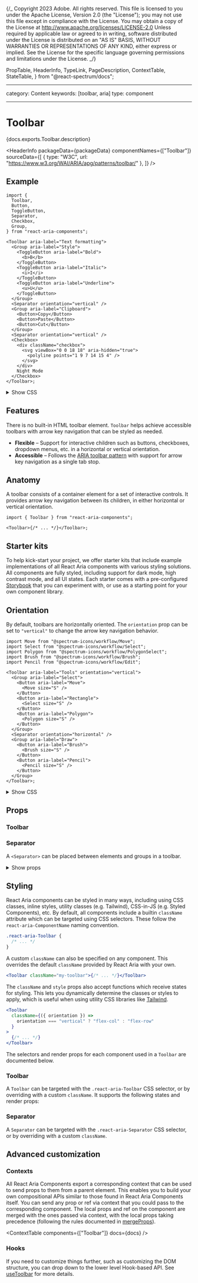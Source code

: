 {/_ Copyright 2023 Adobe. All rights reserved.
This file is licensed to you under the Apache License, Version 2.0 (the "License");
you may not use this file except in compliance with the License. You may obtain a copy
of the License at http://www.apache.org/licenses/LICENSE-2.0
Unless required by applicable law or agreed to in writing, software distributed under
the License is distributed on an "AS IS" BASIS, WITHOUT WARRANTIES OR REPRESENTATIONS
OF ANY KIND, either express or implied. See the License for the specific language
governing permissions and limitations under the License. _/}


  PropTable,
  HeaderInfo,
  TypeLink,
  PageDescription,
  ContextTable,
  StateTable,
} from "@react-spectrum/docs";

---

category: Content
keywords: [toolbar, aria]
type: component

---

# Toolbar

<PageDescription>{docs.exports.Toolbar.description}</PageDescription>

<HeaderInfo
  packageData={packageData}
  componentNames={["Toolbar"]}
  sourceData={[
    { type: "W3C", url: "https://www.w3.org/WAI/ARIA/apg/patterns/toolbar/" },
  ]}
/>

## Example

```tsx example
import {
  Toolbar,
  Button,
  ToggleButton,
  Separator,
  Checkbox,
  Group,
} from "react-aria-components";

<Toolbar aria-label="Text formatting">
  <Group aria-label="Style">
    <ToggleButton aria-label="Bold">
      <b>B</b>
    </ToggleButton>
    <ToggleButton aria-label="Italic">
      <i>I</i>
    </ToggleButton>
    <ToggleButton aria-label="Underline">
      <u>U</u>
    </ToggleButton>
  </Group>
  <Separator orientation="vertical" />
  <Group aria-label="Clipboard">
    <Button>Copy</Button>
    <Button>Paste</Button>
    <Button>Cut</Button>
  </Group>
  <Separator orientation="vertical" />
  <Checkbox>
    <div className="checkbox">
      <svg viewBox="0 0 18 18" aria-hidden="true">
        <polyline points="1 9 7 14 15 4" />
      </svg>
    </div>
    Night Mode
  </Checkbox>
</Toolbar>;
```

<details>
  <summary style={{fontWeight: 'bold'}}><ChevronRight size="S" /> Show CSS</summary>
```css hidden
@import './Checkbox.mdx' layer(checkbox);
@import './Button.mdx' layer(button);
@import './ToggleButton.mdx' layer(togglebutton);
```

```css
@import "@react-aria-nutrient/example-theme";

.react-aria-Toolbar {
  display: flex;
  flex-wrap: wrap;
  gap: 5px;

  &[data-orientation="horizontal"] {
    flex-direction: row;
  }

  .react-aria-Group {
    display: contents;
  }

  .react-aria-ToggleButton {
    width: 32px;
  }
}

.react-aria-Separator {
  align-self: stretch;
  background-color: var(--border-color);

  &[aria-orientation="vertical"] {
    width: 1px;
    margin: 0px 10px;
  }
}
```

</details>

## Features

There is no built-in HTML toolbar element. `Toolbar` helps achieve accessible toolbars with arrow key navigation that can be styled as needed.

- **Flexible** – Support for interactive children such as buttons, checkboxes, dropdown menus, etc. in a horizontal or vertical orientation.
- **Accessible** – Follows the [ARIA toolbar pattern](https://www.w3.org/WAI/ARIA/apg/patterns/toolbar/) with support for arrow key navigation as a single tab stop.

## Anatomy

<Anatomy />

A toolbar consists of a container element for a set of interactive controls. It provides arrow key navigation between its children, in either horizontal or vertical orientation.

```tsx
import { Toolbar } from "react-aria-components";

<Toolbar>{/* ... */}</Toolbar>;
```

## Starter kits

To help kick-start your project, we offer starter kits that include example implementations of all React Aria components with various styling solutions. All components are fully styled, including support for dark mode, high contrast mode, and all UI states. Each starter comes with a pre-configured [Storybook](https://storybook.js.org/) that you can experiment with, or use as a starting point for your own component library.

<StarterKits component="toolbar" />

## Orientation

By default, toolbars are horizontally oriented. The `orientation` prop can be set to `"vertical"` to change the arrow key navigation behavior.

```tsx example
import Move from "@spectrum-icons/workflow/Move";
import Select from "@spectrum-icons/workflow/Select";
import Polygon from "@spectrum-icons/workflow/PolygonSelect";
import Brush from "@spectrum-icons/workflow/Brush";
import Pencil from "@spectrum-icons/workflow/Edit";

<Toolbar aria-label="Tools" orientation="vertical">
  <Group aria-label="Select">
    <Button aria-label="Move">
      <Move size="S" />
    </Button>
    <Button aria-label="Rectangle">
      <Select size="S" />
    </Button>
    <Button aria-label="Polygon">
      <Polygon size="S" />
    </Button>
  </Group>
  <Separator orientation="horizontal" />
  <Group aria-label="Draw">
    <Button aria-label="Brush">
      <Brush size="S" />
    </Button>
    <Button aria-label="Pencil">
      <Pencil size="S" />
    </Button>
  </Group>
</Toolbar>;
```

<details>
  <summary style={{fontWeight: 'bold'}}><ChevronRight size="S" /> Show CSS</summary>

```css
.react-aria-Toolbar {
  width: fit-content;

  &[data-orientation="vertical"] {
    flex-direction: column;
    align-items: start;
  }
}

.react-aria-Separator {
  &:not([aria-orientation="vertical"]) {
    border: none;
    height: 1px;
    width: 100%;
    margin: 10px 0;
  }
}
```

</details>

## Props

### Toolbar

<PropTable component={docs.exports.Toolbar} links={docs.links} />

### Separator

A `<Separator>` can be placed between elements and groups in a toolbar.

<details>
  <summary style={{fontWeight: 'bold'}}><ChevronRight size="S" /> Show props</summary>

{" "}
<PropTable component={docs.exports.Separator} links={docs.links} />

</details>

## Styling

React Aria components can be styled in many ways, including using CSS classes, inline styles, utility classes (e.g. Tailwind), CSS-in-JS (e.g. Styled Components), etc. By default, all components include a builtin `className` attribute which can be targeted using CSS selectors. These follow the `react-aria-ComponentName` naming convention.

```css
.react-aria-Toolbar {
  /* ... */
}
```

A custom `className` can also be specified on any component. This overrides the default `className` provided by React Aria with your own.

```jsx
<Toolbar className="my-toolbar">{/* ... */}</Toolbar>
```

The `className` and `style` props also accept functions which receive states for styling. This lets you dynamically determine the classes or styles to apply, which is useful when using utility CSS libraries like [Tailwind](https://tailwindcss.com/).

```jsx
<Toolbar
  className={({ orientation }) =>
    orientation === "vertical" ? "flex-col" : "flex-row"
  }
>
  {/* ... */}
</Toolbar>
```

The selectors and render props for each component used in a `Toolbar` are documented below.

### Toolbar

A `Toolbar` can be targeted with the `.react-aria-Toolbar` CSS selector, or by overriding with a custom `className`. It supports the following states and render props:

<StateTable properties={docs.exports.ToolbarRenderProps.properties} />

### Separator

A `Separator` can be targeted with the `.react-aria-Separator` CSS selector, or by overriding with a custom `className`.

## Advanced customization

### Contexts

All React Aria Components export a corresponding context that can be used to send props to them from a parent element. This enables you to build your own compositional APIs similar to those found in React Aria Components itself. You can send any prop or ref via context that you could pass to the corresponding component. The local props and ref on the component are merged with the ones passed via context, with the local props taking precedence (following the rules documented in [mergeProps](mergeProps.html)).

<ContextTable components={["Toolbar"]} docs={docs} />

### Hooks

If you need to customize things further, such as customizing the DOM structure, you can drop down to the lower level Hook-based API. See [useToolbar](useToolbar.html) for more details.
